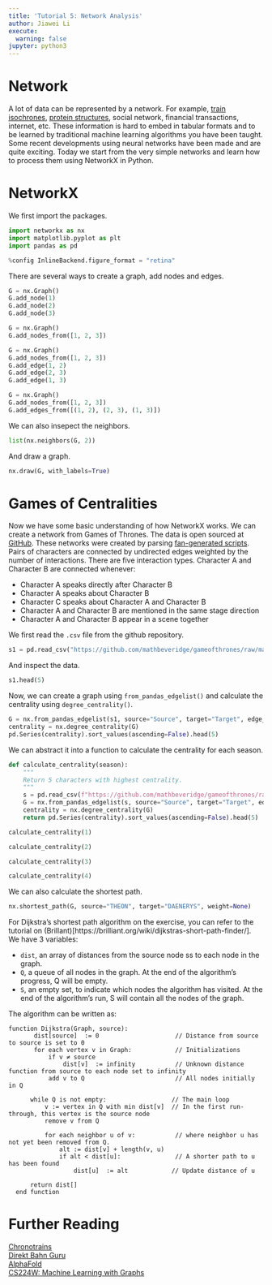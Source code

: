```yaml
---
title: 'Tutorial 5: Network Analysis'
author: Jiawei Li
execute:
  warning: false
jupyter: python3
---
```


# Network

A lot of data can be represented by a network. For example, [train isochrones](https://www.chronotrains.com/), [protein structures](https://www.deepmind.com/research/highlighted-research/alphafold), social network, financial transactions, internet, etc. These information is hard to embed in tabular formats and to be learned by traditional machine learning algorithms you have been taught. Some recent developments using neural networks have been made and are quite exciting. Today we start from the very simple networks and learn how to process them using NetworkX in Python.

# NetworkX

We first import the packages.

```python
import networkx as nx
import matplotlib.pyplot as plt
import pandas as pd

%config InlineBackend.figure_format = "retina"
```

There are several ways to create a graph, add nodes and edges.

```python
G = nx.Graph()
G.add_node(1)
G.add_node(2)
G.add_node(3)
```

```python
G = nx.Graph()
G.add_nodes_from([1, 2, 3])
```

```python
G = nx.Graph()
G.add_nodes_from([1, 2, 3])
G.add_edge(1, 2)
G.add_edge(2, 3)
G.add_edge(1, 3)
```

```python
G = nx.Graph()
G.add_nodes_from([1, 2, 3])
G.add_edges_from([(1, 2), (2, 3), (1, 3)])
```

We can also insepect the neighbors.

```python
list(nx.neighbors(G, 2))
```

And draw a graph.

```python
nx.draw(G, with_labels=True)
```

# Games of Centralities

Now we have some basic understanding of how NetworkX works. We can create a network from Games of Thrones. The data is open sourced at [GitHub](https://github.com/mathbeveridge/gameofthrones). These networks were created by parsing [fan-generated scripts](https://genius.com/artists/Game-of-thrones). Pairs of characters are connected by undirected edges weighted by the number of interactions. There are five interaction types. Character A and Character B are connected whenever:

- Character A speaks directly after Character B
- Character A speaks about Character B
- Character C speaks about Character A and Character B
- Character A and Character B are mentioned in the same stage direction
- Character A and Character B appear in a scene together

We first read the `.csv` file from the github repository.

```python
s1 = pd.read_csv("https://github.com/mathbeveridge/gameofthrones/raw/master/data/got-s1-edges.csv")
```

And inspect the data.

```python
s1.head(5)
```

Now, we can create a graph using `from_pandas_edgelist()` and calculate the centrality using `degree_centrality()`.

```python
G = nx.from_pandas_edgelist(s1, source="Source", target="Target", edge_attr="Weight")
centrality = nx.degree_centrality(G)
pd.Series(centrality).sort_values(ascending=False).head(5)
```

We can abstract it into a function to calculate the centrality for each season.

```python
def calculate_centrality(season):
    """
    Return 5 characters with highest centrality.
    """
    s = pd.read_csv(f"https://github.com/mathbeveridge/gameofthrones/raw/master/data/got-s{season}-edges.csv")
    G = nx.from_pandas_edgelist(s, source="Source", target="Target", edge_attr="Weight")
    centrality = nx.degree_centrality(G)
    return pd.Series(centrality).sort_values(ascending=False).head(5)
```

```python
calculate_centrality(1)
```

```python
calculate_centrality(2)
```

```python
calculate_centrality(3)
```

```python
calculate_centrality(4)
```

We can also calculate the shortest path.

```python
nx.shortest_path(G, source="THEON", target="DAENERYS", weight=None)
```

For Dijkstra's shortest path algorithm on the exercise, you can refer to the tutorial on (Brillant)[https://brilliant.org/wiki/dijkstras-short-path-finder/]. We have 3 variables:

- `dist`, an array of distances from the source node ss to each node in the graph.
- `Q`, a queue of all nodes in the graph. At the end of the algorithm's progress, Q will be empty.
- `S`, an empty set, to indicate which nodes the algorithm has visited. At the end of the algorithm's run, S will contain all the nodes of the graph.

The algorithm can be written as:

```
function Dijkstra(Graph, source):
       dist[source]  := 0                     // Distance from source to source is set to 0
       for each vertex v in Graph:            // Initializations
           if v ≠ source
               dist[v]  := infinity           // Unknown distance function from source to each node set to infinity
           add v to Q                         // All nodes initially in Q

      while Q is not empty:                  // The main loop
          v := vertex in Q with min dist[v]  // In the first run-through, this vertex is the source node
          remove v from Q 

          for each neighbor u of v:           // where neighbor u has not yet been removed from Q.
              alt := dist[v] + length(v, u)
              if alt < dist[u]:               // A shorter path to u has been found
                  dist[u]  := alt            // Update distance of u 

      return dist[]
  end function
```
# Further Reading

[Chronotrains](https://www.chronotrains.com/)  
[Direkt Bahn Guru](https://direkt.bahn.guru/)  
[AlphaFold](https://www.deepmind.com/research/highlighted-research/alphafold)  
[CS224W: Machine Learning with Graphs](http://web.stanford.edu/class/cs224w/)  